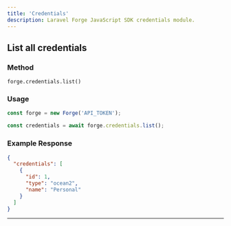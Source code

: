 ```yaml
---
title: 'Credentials'
description: Laravel Forge JavaScript SDK credentials module.
---
```


## List all credentials

### Method

`forge.credentials.list()`

### Usage

```js lineNumbers=true
const forge = new Forge('API_TOKEN');

const credentials = await forge.credentials.list();
```

### Example Response

```json lineNumbers=true
{
  "credentials": [
    {
      "id": 1,
      "type": "ocean2",
      "name": "Personal"
    }
  ]
}
```

---
